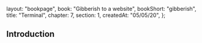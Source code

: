   layout: "bookpage",
  book: "Gibberish to a website",
  bookShort: "gibberish",
  title: "Terminal",
  chapter: 7,
  section: 1,
  createdAt: "05/05/20",
};

## Introduction
